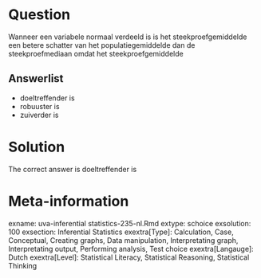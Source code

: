 Question
========

Wanneer een variabele normaal verdeeld is is het steekproefgemiddelde een betere schatter van het populatiegemiddelde dan de steekproefmediaan omdat het steekproefgemiddelde 

Answerlist
----------
* doeltreffender is
* robuuster is
* zuiverder is

Solution
========

The correct answer is  doeltreffender is 

Meta-information
================
exname: uva-inferential statistics-235-nl.Rmd 
extype: schoice 
exsolution: 100 
exsection: Inferential Statistics
exextra[Type]: Calculation, Case, Conceptual, Creating graphs, Data manipulation, Interpretating graph, Interpretating output, Performing analysis, Test choice 
exextra[Langauge]: Dutch 
exextra[Level]: Statistical Literacy, Statistical Reasoning, Statistical Thinking 
